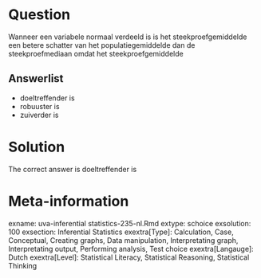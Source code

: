 Question
========

Wanneer een variabele normaal verdeeld is is het steekproefgemiddelde een betere schatter van het populatiegemiddelde dan de steekproefmediaan omdat het steekproefgemiddelde 

Answerlist
----------
* doeltreffender is
* robuuster is
* zuiverder is

Solution
========

The correct answer is  doeltreffender is 

Meta-information
================
exname: uva-inferential statistics-235-nl.Rmd 
extype: schoice 
exsolution: 100 
exsection: Inferential Statistics
exextra[Type]: Calculation, Case, Conceptual, Creating graphs, Data manipulation, Interpretating graph, Interpretating output, Performing analysis, Test choice 
exextra[Langauge]: Dutch 
exextra[Level]: Statistical Literacy, Statistical Reasoning, Statistical Thinking 
